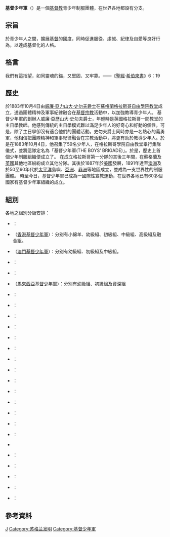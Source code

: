 {{otheruses|subject=成立於英國的基督教團體|other=其他地方的基督教團體}}
{{多個問題|
{{Unreferenced |time=2009-03-16T11:43:08+00:00 }}
{{expand|time=2012-10-24}}
{{wwv}}
}}
{{Infobox Non-profit
| Non-profit_name = Boys' Brigade
| Non-profit_logo = Boys' Brigade emblem, Uphall.JPG
| Non-profit_type =
| founded_date = 1883
| founder = [[威廉·亞力山大·史勿夫|威廉·亞力山大·史勿夫]]爵士
| location =
| origins =
| key_people =
| area_served = [[全球|全球]]
| focus =
| method =
| revenue =
| endowment =
| num_volunteers =
| num_employees =
| num_members =
| owner =
| Non-profit_slogan =
| homepage = [http://www.boys-brigade.org.uk/ www.boys-brigade.org.uk]
| dissolved =
| footnotes =
}}

'''基督少年軍'''（{{lang-en|'''The Boys' Brigade'''}}）是一個[[基督教|基督教]]青少年制服團體，在世界各地都設有分支。

== 宗旨 ==
於青少年人之間，擴展[[基督|基督]]的國度，同時促進服從、虔誠、紀律及自愛等良好行為，以達成基督化的人格。

== 格言 ==
我們有這指望，如同靈魂的錨，又堅固、又牢靠。——《[[聖經|聖經]]·[[希伯來書|希伯來書]]》6：19

== 歷史 ==
於1883年10月4日由[[威廉·亞力山大·史勿夫|威廉·亞力山大·史勿夫]][[爵士|爵士]]在[[蘇格蘭|蘇格蘭]][[格拉斯哥|格拉斯哥]][[自由學院教堂|自由學院教堂]]成立，透過團體精神及軍事紀律融合在[[基督宗教|基督宗教]]活動中，以加強教導青少年人。
基督少年軍的創辦人威廉‧亞歷山大‧史勿夫爵士，年輕時是英國格拉斯哥一間教堂的主日學教師。他感到傳統的主日學模式難以滿足少年人的好奇心和好動的個性，可是，除了主日學卻沒有適合他們的團體活動。史勿夫爵士同時亦是一名熱心的義勇軍，他相信把團隊精神和軍事紀律融合在宗教活動中，將更有助於教導少年人。於是在1883年10月4日，他召集了59名少年人，在格拉斯哥學院自由教堂舉行集隊儀式，並將這隊定名為「基督少年軍(THE BOYS’ BRIGADE)」。於是，歷史上首個少年制服組織便成立了。
在成立格拉斯哥第一分隊的其後三年間，在蘇格蘭及[[英國|英國]]其他地區紛紛成立其他分隊。其後於1887年於[[美國|美國]]發展，1891年達至[[澳洲|澳洲]]及於50至60年代於[[太平洋|太平洋]]島嶼、[[亞洲|亞洲]]、[[非洲|非洲]]等地區成立，並成為一支世界性的制服團體。
時至今日，基督少年軍已成為一國際性宣教運動，在世界各地已有60多個國家有基督少年軍組織的成立。

== 組別 ==
各地之組別分級安排：
* {{UK}}：
* {{HKG}}（[[香港基督少年軍|香港基督少年軍]]）：分别有小綿羊、幼級組、初級組、中級組、高級組及融合組。
* {{MAC}}（[[澳門基督少年軍|澳門基督少年軍]]）：分别有幼級組、初級組及中級組。
* {{SIN}}：
* {{BRN}}：
* {{MYS}}（[[馬來西亞基督少年軍|馬來西亞基督少年軍]]）：分别有幼級組、初級組及資深組
* {{JPN}}：
* {{NZL}}：
* {{IDN}}：
* {{AUS}}：
* {{NGA}}：
* {{THA}}：
* {{PHI}}：
* {{KHM}}：
* {{ATG}}：
* {{IRL}}：
* {{CMR}}：
* {{CAN}}：
* {{TUV}}：
* {{KNA}}：
* {{MSR}}
* {{USA}}：
* {{ZMB}}：
* {{MWI}}：
* {{AIA}}：
* {{SLB}}：

== 參考資料 ==
{{reflist}}

[[Category:基督教组織|J]]
[[Category:苏格兰发明|Category:苏格兰发明]]
[[Category:基督少年軍|Category:基督少年軍]]